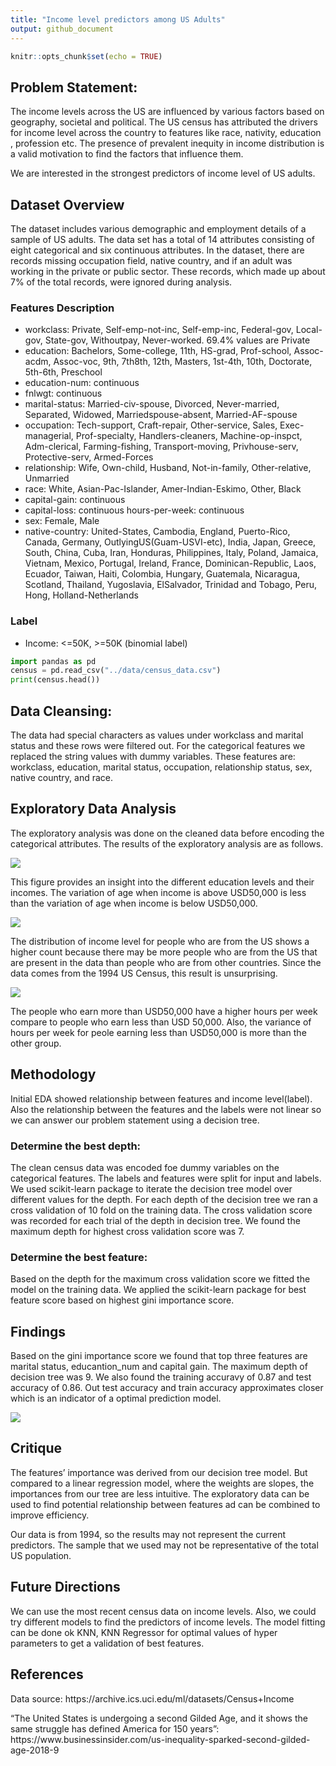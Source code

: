 ```yaml
---
title: "Income level predictors among US Adults"
output: github_document
---
```


```r
knitr::opts_chunk$set(echo = TRUE)
```


## Problem Statement:
The income levels across the US are influenced by various factors based on geography, societal and political. The US census has attributed the drivers for income level across the country to features like race, nativity, education , profession etc. The presence of prevalent inequity in income distribution is a valid motivation to find the factors that influence them.


We are interested in the strongest predictors of income level of US adults. 

## Dataset Overview

The dataset includes various demographic and employment details of a sample of US adults. The data set has a total of 14 attributes consisting of eight categorical and six continuous attributes. In the dataset, there are records missing occupation field, native country, and if an adult was working in the private or public sector.  These records, which made up about 7% of the total records, were ignored during analysis.


### Features Description
 - workclass: Private, Self-emp-not-inc, Self-emp-inc, Federal-gov, Local-gov, State-gov, Withoutpay,
Never-worked. 69.4% values are Private
 - education: Bachelors, Some-college, 11th, HS-grad, Prof-school, Assoc-acdm, Assoc-voc, 9th, 7th8th,
12th, Masters, 1st-4th, 10th, Doctorate, 5th-6th, Preschool
 - education-num: continuous
 - fnlwgt: continuous
 - marital-status: Married-civ-spouse, Divorced, Never-married, Separated, Widowed, Marriedspouse-absent, Married-AF-spouse
 - occupation: Tech-support, Craft-repair, Other-service, Sales, Exec-managerial, Prof-specialty,
Handlers-cleaners, Machine-op-inspct, Adm-clerical, Farming-fishing, Transport-moving, Privhouse-serv,
Protective-serv, Armed-Forces
 - relationship: Wife, Own-child, Husband, Not-in-family, Other-relative, Unmarried
 - race: White, Asian-Pac-Islander, Amer-Indian-Eskimo, Other, Black
 - capital-gain: continuous 
 - capital-loss: continuous 
hours-per-week: continuous
 - sex: Female, Male
 - native-country: United-States, Cambodia, England, Puerto-Rico, Canada, Germany, OutlyingUS(Guam-USVI-etc), India, Japan, Greece, South, China, Cuba, Iran, Honduras, Philippines, Italy,
Poland, Jamaica, Vietnam, Mexico, Portugal, Ireland, France, Dominican-Republic, Laos, Ecuador,
Taiwan, Haiti, Colombia, Hungary, Guatemala, Nicaragua, Scotland, Thailand, Yugoslavia, ElSalvador,
Trinidad and Tobago, Peru, Hong, Holland-Netherlands

### Label
 - Income: <=50K, >=50K (binomial label)
 
 
```python
import pandas as pd
census = pd.read_csv("../data/census_data.csv")
print(census.head())

```

 
 
## Data Cleansing:

The data had special characters as values under workclass and marital status and these rows were filtered out. For the categorical features we replaced the string values with dummy variables. These features are: workclass, education, marital status, occupation, relationship status, sex, native country, and race.


## Exploratory Data Analysis

The exploratory analysis was done on the cleaned data before encoding the categorical attributes. The results of the exploratory analysis are as follows.


![](../results/fig_grid_violin.png)


This figure provides an insight into the different education levels and their incomes.  The variation of age when income is above USD50,000 is less than the variation of age when income is below USD50,000.

![](../results/fig_nc_bar.png)

The distribution of income level for people who are from the US shows a higher count because there may be more people who are from the US that are present in the data than people who are from other countries.  Since the data comes from the 1994 US Census, this result is unsurprising.

![](../results/fig_hpw_violin.png)

The people who earn more than USD50,000 have a higher hours per week compare to people who earn less than USD 50,000.  Also, the variance of hours per week for peole earning less than USD50,000 is more than the other group.

## Methodology
Initial EDA showed relationship between features and income level(label). Also the relationship between the features and the labels were not linear so we can answer our problem statement using a decision tree.

### Determine the best depth:
The clean census data was encoded foe dummy variables on the categorical features. The labels and features were split for input and labels. We used scikit-learn package to iterate the decision tree model over different values for the depth. For each depth of the decision tree we ran a cross validation of 10 fold on the training data. The cross validation score was recorded for each trial of the depth in decision tree. We found the maximum depth for highest cross validation score was 7.

### Determine the best feature:
Based on the depth for the maximum cross validation score we fitted the model on the training data. We applied the scikit-learn package for best feature score based on highest gini importance score. 

## Findings
Based on the gini importance score we found that top three features are marital status, educantion_num and capital gain. The maximum depth of decision tree was 9. We also found the training accuravy of  0.87 and test accuracy of 0.86. Out test accuracy and train accuracy approximates closer which is an indicator of a optimal prediction model.

![](../results/fig_importances.png)

## Critique
The features' importance was derived from our decision tree model.  But compared to a linear regression model, where the weights are slopes, the importances from our tree are less intuitive. The exploratory data can be used to find potential relationship between features ad can be combined to improve efficiency. 

Our data is from 1994, so the results may not represent the current predictors.  The sample that we used may not be representative of the total US population.

## Future Directions
We can use the most recent census data on income levels.  Also, we could try different models to find the predictors of income levels. The model fitting can be done ok KNN, KNN Regressor for optimal values of hyper parameters to get a validation of best features.

## References
Data source: https://archive.ics.uci.edu/ml/datasets/Census+Income

"The United States is undergoing a second Gilded Age, and it shows the same struggle has defined America for 150 years": https://www.businessinsider.com/us-inequality-sparked-second-gilded-age-2018-9